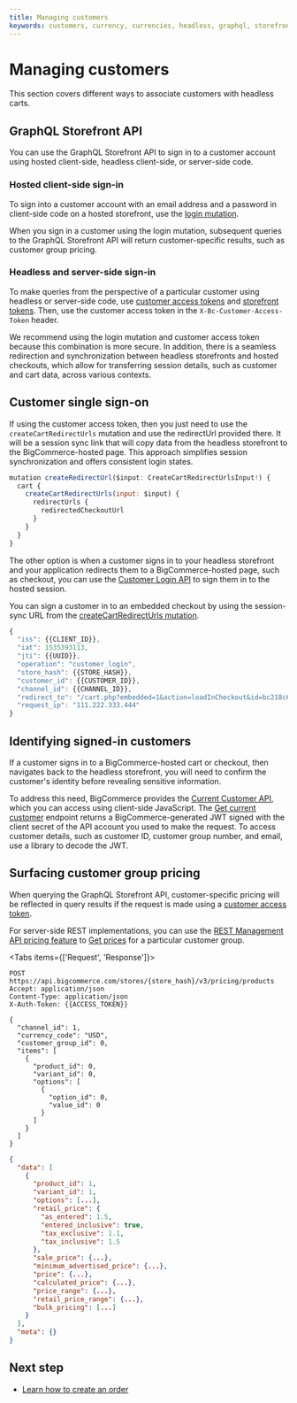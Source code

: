 ```yaml
---
title: Managing customers
keywords: customers, currency, currencies, headless, graphql, storefronts,  
---
```


# Managing customers

This section covers different ways to associate customers with headless carts.

## GraphQL Storefront API

You can use the GraphQL Storefront API to sign in to a customer account using hosted client-side, headless client-side, or server-side code. 

### Hosted client-side sign-in

To sign into a customer account with an email address and a password in client-side code on a hosted storefront, use the [login mutation](/docs/start/authentication/graphql-storefront#signing-customers-in).

When you sign in a customer using the login mutation, subsequent queries to the GraphQL Storefront API will return customer-specific results, such as customer group pricing.

### Headless and server-side sign-in

To make queries from the perspective of a particular customer using headless or server-side code, use [customer access tokens](/docs/start/authentication/graphql-storefront#customer-access-tokens) and [storefront tokens](/docs/start/authentication/graphql-storefront#storefront-tokens). Then, use the customer access token in the `X-Bc-Customer-Access-Token` header.

We recommend using the login mutation and customer access token because this combination is more secure. In addition, there is a seamless redirection and synchronization between headless storefronts and hosted checkouts, which allow for transferring session details, such as customer and cart data, across various contexts.

## Customer single sign-on

If using the customer access token, then you just need to use the `createCartRedirectUrls` mutation and use the redirectUrl provided there. It will be a session sync link that will copy data from the headless storefront to the BigCommerce-hosted page. This approach simplifies session synchronization and offers consistent login states.

```js "Generate redirectUrl example" showLineNumbers copy
mutation createRedirectUrl($input: CreateCartRedirectUrlsInput!) {
  cart {
    createCartRedirectUrls(input: $input) {
      redirectUrls {
        redirectedCheckoutUrl
      }
    }
  }
}
```

The other option is when a customer signs in to your headless storefront and your application redirects them to a BigCommerce-hosted page, such as checkout, you can use the [Customer Login API](/docs/start/authentication/customer-login) to sign them in to the hosted session. 

You can sign a customer in to an embedded checkout by using the session-sync URL from the [createCartRedirectUrls mutation](https://developer.bigcommerce.com/graphql-storefront/reference#definition-CartMutations).

```js filename="Example JWT payload" showLineNumbers copy
{
  "iss": {{CLIENT_ID}},
  "iat": 1535393113,
  "jti": {{UUID}},
  "operation": "customer_login",
  "store_hash": {{STORE_HASH}},
  "customer_id": {{CUSTOMER_ID}},
  "channel_id": {{CHANNEL_ID}},
  "redirect_to": "/cart.php?embedded=1&action=loadInCheckout&id=bc218c65-7a32-4ab7-8082-68730c074d02&token=aa958e2b7922035bf3339215d95d145ebd9193deb36ae847caa780aa2e003e4b",
  "request_ip": "111.222.333.444"
}
```

## Identifying signed-in customers

If a customer signs in to a BigCommerce-hosted cart or checkout, then navigates back to the headless storefront, you will need to confirm the customer's identity before revealing sensitive information.

To address this need, BigCommerce provides the [Current Customer API](/docs/start/authentication/current-customer), which you can access using client-side JavaScript. The [Get current customer](/docs/rest-authentication/current-customer#get-current-customer) endpoint returns a BigCommerce-generated JWT signed with the client secret of the API account you used to make the request. To access customer details, such as customer ID, customer group number, and email, use a library to decode the JWT.

## Surfacing customer group pricing

When querying the GraphQL Storefront API, customer-specific pricing will be reflected in query results if the request is made using a [customer access token](/docs/start/authentication/graphql-storefront#customer-access-tokens).

For server-side REST implementations, you can use the [REST Management API pricing feature](/docs/rest-management/pricing) to [Get prices](/docs/rest-management/pricing/products#get-prices-batch) for a particular customer group.

<Tabs items={['Request', 'Response']}>
<Tab>

```http filename="Example request: Get Prices" showLineNumbers copy
POST https://api.bigcommerce.com/stores/{store_hash}/v3/pricing/products
Accept: application/json
Content-Type: application/json
X-Auth-Token: {{ACCESS_TOKEN}}

{
  "channel_id": 1,
  "currency_code": "USD",
  "customer_group_id": 0,
  "items": [
    {
      "product_id": 0,
      "variant_id": 0,
      "options": [
        {
          "option_id": 0,
          "value_id": 0
        }
      ]
    }
  ]
}
```

</Tab>
<Tab>

```json filename="Example response: Get Prices" showLineNumbers copy
{
  "data": [
    {
      "product_id": 1,
      "variant_id": 1,
      "options": [...],
      "retail_price": {
        "as_entered": 1.5,
        "entered_inclusive": true,
        "tax_exclusive": 1.1,
        "tax_inclusive": 1.5
      },
      "sale_price": {...},
      "minimum_advertised_price": {...},
      "price": {...},
      "calculated_price": {...},
      "price_range": {...},
      "retail_price_range": {...},
      "bulk_pricing": [...]
    }
  ],
  "meta": {}
}
```
</Tab>
</Tabs>

## Next step

- [Learn how to create an order](/docs/storefront/headless/orders)
